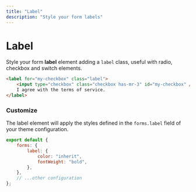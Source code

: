 ```yaml
---
title: "Label"
description: "Style your form labels"
---
```


# Label

Style your form **label** element adding a `label` class, useful with radio, checkbox and switch elements.

```html live=true
<label for="my-checkbox" class="label">
    <input type="checkbox" class="checkbox has-mr-3" id="my-checkbox" />
    I agree with the terms of service.
</label>
```

### Customize

The label element will apply the styles defined in the `forms.label` field of your theme configuration.

```js title=siimple.config.js
export default {
    forms: {
        label: {
            color: "inherit",
            fontWeight: "bold",
        },
    },
    // ...other configuration
};
```
